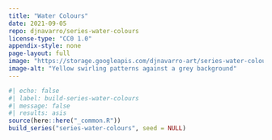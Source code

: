 ```yaml
---
title: "Water Colours"
date: 2021-09-05
repo: djnavarro/series-water-colours
license-type: "CC0 1.0"
appendix-style: none
page-layout: full
image: "https://storage.googleapis.com/djnavarro-art/series-water-colours/500/watercolour_sys02_img42_turmeric.jpg"
image-alt: "Yellow swirling patterns against a grey background"
---
```

   
::: {.grid}
  
```r
#| echo: false
#| label: build-series-water-colours
#| message: false
#| results: asis
source(here::here("_common.R"))
build_series("series-water-colours", seed = NULL)
```
   
:::
   
